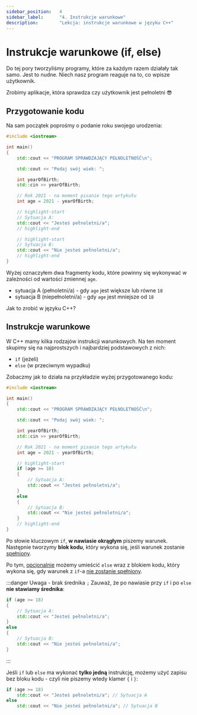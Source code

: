 ```yaml
---
sidebar_position:	4
sidebar_label:		"4. Instrukcje warunkowe"
description:		"Lekcja: instrukcje warunkowe w języku C++"
---
```


# Instrukcje warunkowe (if, else)


<NotFinished/>

Do tej pory tworzyliśmy programy, które za każdym razem działały tak samo.
Jest to nudne. Niech nasz program reaguje na to, co wpisze użytkownik.

Zrobimy aplikacje, która sprawdza czy użytkownik jest pełnoletni 😎

## Przygotowanie kodu

Na sam początek poprośmy o podanie roku swojego urodzenia:

```cpp
#include <iostream>

int main()
{
	std::cout << "PROGRAM SPRAWDZAJĄCY PEŁNOLETNOŚĆ\n";

	std::cout << "Podaj swój wiek: ";

	int yearOfBirth;
	std::cin >> yearOfBirth;

	// Rok 2021 - na moment pisanie tego artykułu
	int age = 2021 - yearOfBirth;

	// highlight-start
	// Sytuacja A:
	std::cout << "Jesteś pełnoletni/a";
	// highlight-end

	// highlight-start
	// Sytuacja B:
	std::cout << "Nie jesteś pełnoletni/a";
	// highlight-end
}
```

Wyżej oznaczyłem dwa fragmenty kodu, które powinny się wykonywać w zależności
od wartości zmiennej `age`.

- sytuacja A (pełnoletni/a) - gdy `age` jest większe lub równe `18`
- sytuacja B (niepełnoletni/a) - gdy `age` jest mniejsze od `18`

Jak to zrobić w języku C++?

## Instrukcje warunkowe

W C++ mamy kilka rodzajów instrukcji warunkowych. Na ten moment skupimy się na
najprostszych i najbardziej podstawowych z nich:

- `if` (jeżeli)
- `else` (w przeciwnym wypadku)

Zobaczmy jak to działa na przykładzie wyżej przygotowanego kodu:

```cpp
#include <iostream>

int main()
{
	std::cout << "PROGRAM SPRAWDZAJĄCY PEŁNOLETNOŚĆ\n";

	std::cout << "Podaj swój wiek: ";

	int yearOfBirth;
	std::cin >> yearOfBirth;

	// Rok 2021 - na moment pisanie tego artykułu
	int age = 2021 - yearOfBirth;

	// highlight-start	
	if (age >= 18) 
	{
		// Sytuacja A:
		std::cout << "Jesteś pełnoletni/a";
	}
	else
	{
		// Sytuacja B:
		std::cout << "Nie jesteś pełnoletni/a";
	}
	// highlight-end
}
```

Po słowie kluczowym `if`, **w nawiasie okrągłym** piszemy warunek.
Następnie tworzymy **blok kodu**, który wykona się, jeśli warunek zostanie <u>spełniony</u>.

Po tym, <u>opcjonalnie</u> możemy umieścić `else` wraz z blokiem kodu,
który wykona się, gdy warunek z `if`-a <u>nie zostanie spełniony</u>.

:::danger Uwaga - brak średnika `;`
Zauważ, że po nawiasie przy `if` i po `else` **nie stawiamy średnika**:

```cpp
if (age >= 18) 
{
	// Sytuacja A:
	std::cout << "Jesteś pełnoletni/a";
}
else
{
	// Sytuacja B:
	std::cout << "Nie jesteś pełnoletni/a";
}
```
:::

Jeśli `if` lub `else` ma wykonać **tylko jedną** instrukcję, możemy użyć zapisu
bez bloku kodu - czyli nie piszemy wtedy klamer `{` i `}`:

```cpp
if (age >= 18) 
	std::cout << "Jesteś pełnoletni/a"; // Sytuacja A
else
	std::cout << "Nie jesteś pełnoletni/a"; // Sytuacja B
```

